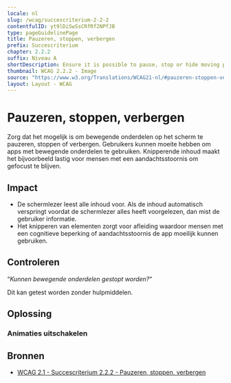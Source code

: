 ```yaml
---
locale: nl
slug: /wcag/succescriterium-2-2-2
contentfulID: yt9lDiSwSsCRfRf2NPfJB
type: pageGuidelinePage
title: Pauzeren, stoppen, verbergen
prefix: Succescriterium
chapter: 2.2.2
suffix: Niveau A
shortDescription: Ensure it is possible to pause, stop or hide moving parts on the screen.
thumbnail: WCAG 2.2.2 - Image
source: "https://www.w3.org/Translations/WCAG21-nl/#pauzeren-stoppen-verbergen"
layout: Layout - WCAG
---
```


# Pauzeren, stoppen, verbergen

Zorg dat het mogelijk is om bewegende onderdelen op het scherm te pauzeren, stoppen of verbergen. Gebruikers kunnen moeite hebben om apps met bewegende onderdelen te gebruiken. Knipperende inhoud maakt het bijvoorbeeld lastig voor mensen met een aandachtsstoornis om gefocust te blijven.

## Impact

- De schermlezer leest alle inhoud voor. Als de inhoud automatisch verspringt voordat de schermlezer alles heeft voorgelezen, dan mist de gebruiker informatie.
- Het knipperen van elementen zorgt voor afleiding waardoor mensen met een cognitieve beperking of aandachtsstoornis de app moeilijk kunnen gebruiken.

## Controleren

“*Kunnen bewegende onderdelen gestopt worden?*“

Dit kan getest worden zonder hulpmiddelen.

## Oplossing

### Animaties uitschakelen

<CodeSample id="screen-animations" locale="nl"/>

## Bronnen

- [WCAG 2.1 - Succescriterium 2.2.2 - Pauzeren, stoppen, verbergen](https://www.w3.org/Translations/WCAG21-nl/#pauzeren-stoppen-verbergen)